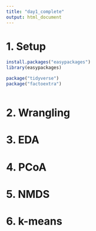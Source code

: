 ```yaml
---
title: "day1_complete"
output: html_document
---
```


# 1. Setup  
```r
install.packages("easypackages")
library(easypackages)

package("tidyverse")
package("factoextra")

```

```r

```

# 2. Wrangling

# 3. EDA  

# 4. PCoA  

# 5. NMDS  

# 6. k-means  

